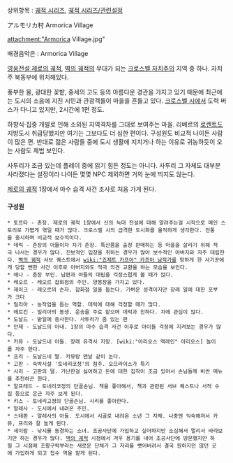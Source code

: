 상위항목 : [[궤적 시리즈]], [[궤적 시리즈/관련설정]]

アルモリカ村
Armorica Village

attachment:"Armorica Village.jpg"



{{{#!html
<iframe width="300" height="70" src="//www.youtube.com/embed/-RTHtRWCuXI" frameborder="0" allowfullscreen></iframe>
}}}
배경음악은 : Armorica Village

[[영웅전설 제로의 궤적]], [[벽의 궤적]]의 무대가 되는 [[크로스벨 자치주]]의 지역 중 하나. 자치주 북동부에 위치해있다.

풍부한 물, 광대한 꽃밭, 중세의 고도 등의 아름다운 경관을 가지고 있기 때문에 최근에는 도시의 소음에 지친 시민과 관광객들이 마을을 흔들고 있다. [[크로스벨 시]]에서 도력 버스가 다니고 있지만, 2시간에 1편 정도.

하향식·집중 개발로 인해 소외된 지역격차를 그대로 보여주는 마을. 리베르의 [[로렌트]]도 지방도시 취급당했지만 여기는 그보다도 더 심한 편이다. 구성원도 비교적 나이든 사람이 많은 편. 반대로 젊은 사람들 중에 도시 생활에 지치거나 하는 이유로 귀농하듯이 오는 사람도 제법 보인다. 

사투리가 조금 있는데 플레이 중에 읽기 힘든 정도는 아니다. 사투리 그 자체도 대부분 사라졌다는 설정이라 나이든 몇몇 NPC 제외하면 거의 눈에 띄지도 않는다.

[[제로의 궤적]] 1장에서 마수 습격 사건 조사로 처음 가게 된다.

==== 구성원 ====
 * 토르타 - 촌장. 제로의 궤적 1장에서 신의 늑대 전설에 대해 알려주는걸 시작으로 메인 스토리로 가볍게 엮일 때가 많다. 크로스벨 시의 급격한 도시화를 울적하게 생각한다. 전통을 중시하며 비교적 보수적이다. 
 * 데릭 - 촌장의 아들이자 차기 촌장. 특산품을 출장 판매하는 등 마을을 살리기 위해 적극 나서는 경우가 많다. 진보적인 입장을 취하는 경우가 많아 보수적인 아버지와 자주 대립한다. [[벽의 궤적]] 서브 퀘스트에서 [[wiki:"죠제트 카프아" 카프아 남작가]]를 망하게 한 사기꾼에게 당할 뻔한 사건 이후로 아버지와도 적극 의견 교환을 하는 모습을 보인다.
 * 에나 - 촌장 부인. 남편과 아들의 대립을 걱정스럽게 볼 때가 많다.
 * 레오르 - 레오르 잡화점의 주인. 양봉장을 가지고 있다.
 * 제이크 - 레오르의 손자. 잡화점 일을 돕는다. 가벼운 성격이지만 장래 일에 대한 포부가 크다
 * 밀리아 - 농작업을 돕는 역할. 데릭에 대해 걱정할 때가 많다.
 * 에르킨 - 밀리아의 동생. 운송을 주로 맡으며 데릭과 친하다. 차에 관심이 많다.
 * 도날드 - 밭일에 종사한다. 사투리가 좀 있는 편
 * 안제 - 도날드의 아내. 1장의 마수 습격 사건 이후로 아이들 걱정에 지켜보는 경우가 많다.
 * 카뮤 - 도날드네 아들. 장래 유격사 지망. [wiki:"아리오스 맥레인" 아리오스] 놀이를 자주 한다.
 * 프리 - 도날드네 딸. 카뮤랑 맨날 같이 논다.
 * 고판 - 숙박시설 '토네리코정'의 점주. 오므라이스가 특기
 * 시리 - 고판의 딸. 가난한걸 싫어하고 돈에 대한 집착이 조금 있어서 손님들께 비싼 메뉴를 추천하곤 한다.
 * 알프레드 - 토네리코정의 단골손님. 책을 좋아해서, 책과 관련된 서브 퀘스트나 서적 수집 등으로 은근 자주 보게 된다. 
 * 키스 - 토네리고정의 단골손님. 시리를 좋아한다.
 * 알레사 - 도시에서 내려온 주민.
 * 스테판 - 알레사의 아들. 도시에서 시골로 내려온 소년 그 자체. 나중엔 익숙해져서 카뮤, 프리와 잘 놀게 된다.
 * 세이람 - 낚시를 동경하는 소녀. 조공사단에 가입하고 싶어하지만 소심해서 멀리서 바라보기만 하는 경우가 많다. [[벽의 궤적]] 시점에서 겨우 용기를 내어 조공사단에 방문했지만 하필 그 시점에 조황구락부라는 새로운 단체가 그 자리를 뺏어버려서 결국 원하지던 않던 곳에 가입하게 되고 접수 역을 맡게 된다.
